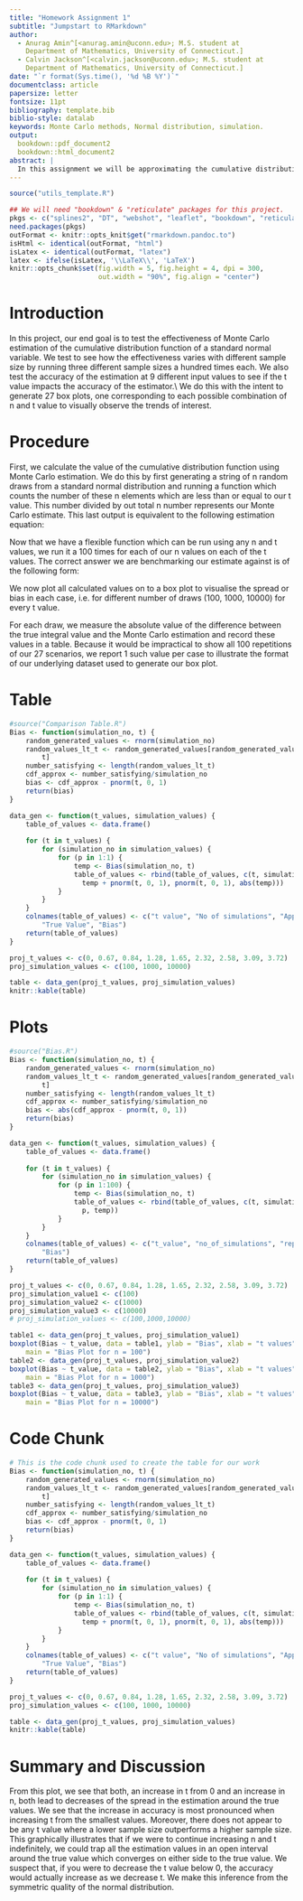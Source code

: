 ```yaml
---
title: "Homework Assignment 1"
subtitle: "Jumpstart to RMarkdown"
author:
  - Anurag Amin^[<anurag.amin@uconn.edu>; M.S. student at
    Department of Mathematics, University of Connecticut.]
  - Calvin Jackson^[<calvin.jackson@uconn.edu>; M.S. student at
    Department of Mathematics, University of Connecticut.]
date: "`r format(Sys.time(), '%d %B %Y')`"
documentclass: article
papersize: letter
fontsize: 11pt
bibliography: template.bib
biblio-style: datalab
keywords: Monte Carlo methods, Normal distribution, simulation.
output:
  bookdown::pdf_document2
  bookdown::html_document2
abstract: |
  In this assignment we will be approximating the cumulative distribution function for a standard normal random variable using Monte Carlo methods. These simulations will be done at various sample sizes to estimate predetermined values and gauge the rate at which accuracy increases with sample size and other trends of interest.
---
```



```r
source("utils_template.R")

## We will need "bookdown" & "reticulate" packages for this project.
pkgs <- c("splines2", "DT", "webshot", "leaflet", "bookdown", "reticulate")
need.packages(pkgs)
outFormat <- knitr::opts_knit$get("rmarkdown.pandoc.to")
isHtml <- identical(outFormat, "html")
isLatex <- identical(outFormat, "latex")
latex <- ifelse(isLatex, '\\LaTeX\\', 'LaTeX')
knitr::opts_chunk$set(fig.width = 5, fig.height = 4, dpi = 300,
                      out.width = "90%", fig.align = "center")
```
  
# Introduction {#sec:intro}
  
  In this project, our end goal is to test the effectiveness of Monte Carlo estimation of the cumulative distribution function of a standard normal variable. We test to see how the effectiveness varies with different sample size by running three different sample sizes a hundred times each. We also test the accuracy of the estimation at 9 different input values to see if the t value impacts the accuracy of the estimator.\\
  We do this with the intent to generate 27 box plots, one corresponding to each possible combination of n and t value to visually observe the trends of interest.
  
# Procedure {#sec:procedure}

  First, we calculate the value of the cumulative distribution function using Monte Carlo estimation. We do this by first generating a string of n random draws from a standard normal distribution and running a function which counts the number of these n elements which are less than or equal to our t value. This number divided by out total n number represents our Monte Carlo estimate. This last output is equivalent to the following estimation equation: 

\begin{align}
\widehat{\Phi}(t) = \frac{1}{n} \sum\limits_{i=1}^n I(X_{i}\leq t)
\end{align}

  Now that we have a flexible function which can be run using any n and t values, we run it a 100 times for each of our n values on each of the t values. The correct answer we are benchmarking our estimate against is of the following form:
  
\begin{align}
\Phi(t) = \int_{-\infty}^{t} \frac{1}{\sqrt{2\pi}} e^\frac{-y^2}{2} dy
\end{align}

  We now plot all calculated values on to a box plot to visualise the spread or bias in each case, i.e. for different number of draws (100, 1000, 10000) for every t value.
  
  For each draw, we measure the absolute value of the difference between the true integral value and the Monte Carlo estimation and record these values in a table. Because it would be impractical to show all 100 repetitions of our 27 scenarios, we report 1 such value per case to illustrate the format of our underlying dataset used to generate our box plot.
  
# Table {#sec:table}


```r
#source("Comparison Table.R")
Bias <- function(simulation_no, t) {
    random_generated_values <- rnorm(simulation_no)
    random_values_lt_t <- random_generated_values[random_generated_values <= 
        t]
    number_satisfying <- length(random_values_lt_t)
    cdf_approx <- number_satisfying/simulation_no
    bias <- cdf_approx - pnorm(t, 0, 1)
    return(bias)
}

data_gen <- function(t_values, simulation_values) {
    table_of_values <- data.frame()
    
    for (t in t_values) {
        for (simulation_no in simulation_values) {
            for (p in 1:1) {
                temp <- Bias(simulation_no, t)
                table_of_values <- rbind(table_of_values, c(t, simulation_no, 
                  temp + pnorm(t, 0, 1), pnorm(t, 0, 1), abs(temp)))
            }
        }
    }
    colnames(table_of_values) <- c("t value", "No of simulations", "Approximated Value", 
        "True Value", "Bias")
    return(table_of_values)
}

proj_t_values <- c(0, 0.67, 0.84, 1.28, 1.65, 2.32, 2.58, 3.09, 3.72)
proj_simulation_values <- c(100, 1000, 10000)

table <- data_gen(proj_t_values, proj_simulation_values)
knitr::kable(table)
```

# Plots {#sec:plot}


```r
#source("Bias.R")
Bias <- function(simulation_no, t) {
    random_generated_values <- rnorm(simulation_no)
    random_values_lt_t <- random_generated_values[random_generated_values <= 
        t]
    number_satisfying <- length(random_values_lt_t)
    cdf_approx <- number_satisfying/simulation_no
    bias <- abs(cdf_approx - pnorm(t, 0, 1))
    return(bias)
}

data_gen <- function(t_values, simulation_values) {
    table_of_values <- data.frame()
    
    for (t in t_values) {
        for (simulation_no in simulation_values) {
            for (p in 1:100) {
                temp <- Bias(simulation_no, t)
                table_of_values <- rbind(table_of_values, c(t, simulation_no, 
                  p, temp))
            }
        }
    }
    colnames(table_of_values) <- c("t_value", "no_of_simulations", "replication_no", 
        "Bias")
    return(table_of_values)
}

proj_t_values <- c(0, 0.67, 0.84, 1.28, 1.65, 2.32, 2.58, 3.09, 3.72)
proj_simulation_value1 <- c(100)
proj_simulation_value2 <- c(1000)
proj_simulation_value3 <- c(10000)
# proj_simulation_values <- c(100,1000,10000)

table1 <- data_gen(proj_t_values, proj_simulation_value1)
boxplot(Bias ~ t_value, data = table1, ylab = "Bias", xlab = "t values", 
    main = "Bias Plot for n = 100")
table2 <- data_gen(proj_t_values, proj_simulation_value2)
boxplot(Bias ~ t_value, data = table2, ylab = "Bias", xlab = "t values", 
    main = "Bias Plot for n = 1000")
table3 <- data_gen(proj_t_values, proj_simulation_value3)
boxplot(Bias ~ t_value, data = table3, ylab = "Bias", xlab = "t values", 
    main = "Bias Plot for n = 10000")
```

# Code Chunk {#sec:code}


```r
# This is the code chunk used to create the table for our work
Bias <- function(simulation_no, t) {
    random_generated_values <- rnorm(simulation_no)
    random_values_lt_t <- random_generated_values[random_generated_values <= 
        t]
    number_satisfying <- length(random_values_lt_t)
    cdf_approx <- number_satisfying/simulation_no
    bias <- cdf_approx - pnorm(t, 0, 1)
    return(bias)
}

data_gen <- function(t_values, simulation_values) {
    table_of_values <- data.frame()
    
    for (t in t_values) {
        for (simulation_no in simulation_values) {
            for (p in 1:1) {
                temp <- Bias(simulation_no, t)
                table_of_values <- rbind(table_of_values, c(t, simulation_no, 
                  temp + pnorm(t, 0, 1), pnorm(t, 0, 1), abs(temp)))
            }
        }
    }
    colnames(table_of_values) <- c("t value", "No of simulations", "Approximated Value", 
        "True Value", "Bias")
    return(table_of_values)
}

proj_t_values <- c(0, 0.67, 0.84, 1.28, 1.65, 2.32, 2.58, 3.09, 3.72)
proj_simulation_values <- c(100, 1000, 10000)

table <- data_gen(proj_t_values, proj_simulation_values)
knitr::kable(table)
```

# Summary and Discussion {#sec:summary}

  From this plot, we see that both, an increase in t from 0 and an increase in n, both lead to decreases of the spread in the estimation around the true values. We see that the increase in accuracy is most pronounced when increasing t from the smallest values. Moreover, there does not appear to be any t value where a lower sample size outperforms a higher sample size. This graphically illustrates that if we were to continue increasing n and t indefinitely, we could trap all the estimation values in an open interval around the true value which converges on either side to the true value. We suspect that, if you were to decrease the t value below 0, the accuracy would actually increase as we decrease t. We make this inference from the symmetric quality of the normal distribution.